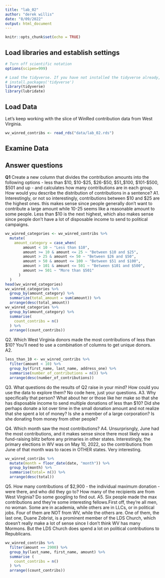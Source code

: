 ```yaml
---
title: "lab_02"
author: "derek willis"
date: "8/09/2022"
output: html_document
---
```


```r
knitr::opts_chunk$set(echo = TRUE)
```

## Load libraries and establish settings
```r
# Turn off scientific notation
options(scipen=999)

# Load the tidyverse. If you have not installed the tidyverse already, remove the # from the next line and run it first.  
# install.packages('tidyverse')
library(tidyverse)
library(lubridate)
```

## Load Data

Let's keep working with the slice of WinRed contribution data from West Virginia.  

```r
wv_winred_contribs <- read_rds("data/lab_02.rds")
```

## Examine Data

## Answer questions

**Q1** Create a new column that divides the contribution amounts into the following options - less than $10, $10-$25, $26-$50, $51_$100, $101-$500, $501 and up - and calculates how many contributions are in each group. How would you describe the distribution of contributions in a sentence?
A1. Interestingly, or not so interestingly, contributions between $10 and $25 are the highest ones. this makes sense since people generally don't want to contribute a large amount while 10-25 seems like a reasonable amount to some people. Less than $10 is the next highest, which also makes sense since people don't have a lot of disposable income to send to political campaigns. 


```r
wv_winred_categories <- wv_winred_contribs %>%
  mutate(
    amount_category = case_when(
        amount < 10 ~ "Less than $10",
        amount >= 10 & amount <= 25 ~ "Between $10 and $25",
        amount > 25 & amount <= 50 ~ "Between $26 and $50",
        amount > 50 & amount <= 100 ~ "Between $51 and $100",
        amount > 101 & amount <= 501 ~ "Between $101 and $500",
        amount >= 501 ~ "More than $501"
      )
  )
head(wv_winred_categories)
wv_winred_categories %>%
  group_by(amount_category) %>%
  summarize(total_amount = sum(amount)) %>%
  arrange(desc(total_amount))
wv_winred_categories %>%
  group_by(amount_category) %>%
  summarise(
    count_contribs = n()
  ) %>%
  arrange((count_contribs))
```

Q2. Which West Virginia donors made the most contributions of less than $10? You'll need to use a combination of columns to get unique donors.  
A2.

```r

less_than_10 <- wv_winred_contribs %>% 
  filter(amount < 10) %>% 
  group_by(first_name, last_name, address_one) %>% 
  summarise(number_of_contributions = n()) %>% 
  arrange(desc(number_of_contributions))
```

Q3. What questions do the results of Q2 raise in your mind? How could you use the data to explore them? No code here, just your questions.
A3. Why specifically that person? What about her or those like her make so that she has disposable income to send multiple donations of less than $10? Did she perhaps donate a lot over time in the small donation amount and not realize that she spent a lot of money? Is she a member of a large corporation? Is she donating from money from other people? 

Q4. Which month saw the most contributions?
A4. Unsurprisngly, June had the most contributions, and it makes sense since there most likely was a fund-raising blitz before any primaries in other states. Interestingly, the primary elections in WV was on May 10, 2022, so the contributions from June of that month was to races in OTHER states. Very interesting. 

```r
wv_winred_contribs %>% 
  mutate(month = floor_date(date, "month")) %>%
  group_by(month) %>%
  summarise(total= n()) %>%
  arrange(desc(total))
```


Q5. How many contributions of $2,900 - the individual maximum donation - were there, and who did they go to? How many of the recipients are from West Virginia? Do some googling to find out.
A5. Six people made the max contributions and they're some interesting fellows.First off, they're all men, no woman. Some are in academia, while others are in LLCs, or in political jobs. Four of them are NOT from WV, while the others are. One of them, the last one, Duane Zobrist, is a prominent member of the LDS Church, which doesn't really make a lot of sense since I don't think WV has many Mormons. But the LDS Church does spend a lot on political contributions to Republicans. 

```r
wv_winred_contribs %>% 
  filter(amount == 2900) %>%
  group_by(last_name, first_name, amount) %>%
  summarise (
    count_contribs = n()
  ) %>% 
  arrange((count_contribs))
  
```
